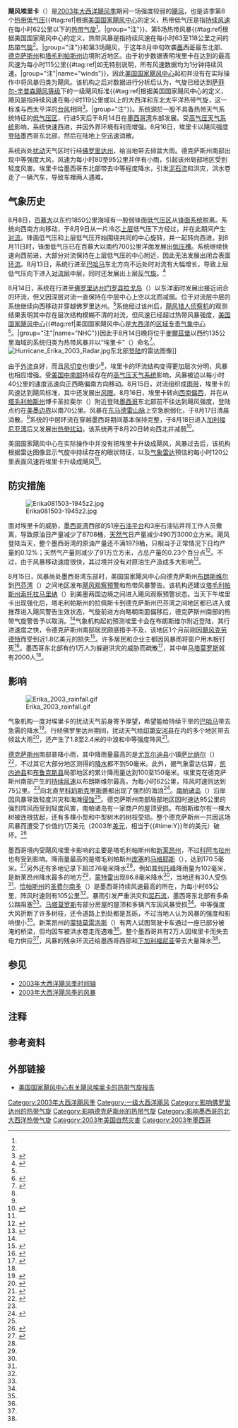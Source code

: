 {{noteTA
|G1=USState
}}
{{For|1997年的同名飓风|1997年飓风埃里卡}}
{{Infobox Hurricane
| Name=飓风埃里卡<br>{{lang|en|Hurricane Erika}}
| Type=飓风
| Year=2003
| Basin=Atl
| Image location=Erika Aug 16 2003 1655Z.jpg
| Image name=8月16日，在[[墨西哥|墨西哥]]东北部上空达到最高强度的飓风埃里卡
| Formed=2003年8月14日
| Dissipated=2003年8月17日
| 1-min winds=65
| Pressure=986
| Damages=0.01
| Inflated=0
| Fatalities=直接导致2人丧生
| Areas=[[佛罗里达州|佛罗里达州]]、[[墨西哥|墨西哥]]、[[德克萨斯州|德克萨斯州]]南部
| Hurricane season=[[2003年大西洋飓风季|2003年大西洋飓风季]]
}}
'''飓风埃里卡'''（{{lang-en|Hurricane Erika}}）是[[2003年大西洋飓风季|2003年大西洋飓风季]]期间一场强度较弱的[[北大西洋热带气旋|飓风]]，也是该季第8个[[热带气旋|热带低气压]]{{#tag:ref|根据[[国家飓风中心|美国国家飓风中心]]的定义，热带低气压是指[[最大持续风速|持续风速]]在每小时62公里以下的[[热带气旋|热带气旋]]<ref name="glos" />。|group="注"}}、第5场热带风暴{{#tag:ref|根据美国国家飓风中心的定义，热带风暴是指持续风速在每小时63至118公里之间的[[热带气旋|热带气旋]]<ref name="glos" />。|group="注"}}和第3场飓风，于这年8月中旬吹袭[[墨西哥|墨西哥]]最东北部、[[德克萨斯州|德克萨斯州]]和[[塔毛利帕斯州|塔毛利帕斯州]]边境附近地区。由于初步数据表明埃里卡在达到的最高风速为每小时115公里{{#tag:ref|如无特别说明，所有风速数据均为1分钟持续风速。|group="注"|name="winds"}}，因此[[国家飓风中心|美国国家飓风中心]]起初并没有在实际操作中将风暴归类为飓风。该机构之后对数据进行分析后认为，气旋已经达到[[萨菲尔-辛普森飓风等级|萨菲尔-辛普森飓风等级]]下的一级飓风标准{{#tag:ref|根据美国国家飓风中心的定义，飓风是指持续风速在每小时119公里或以上的大西洋和东北太平洋热带气旋，这一标准与西太平洋的[[台风|台风]]相同<ref name="glos">{{cite report | publisher = National Hurricane Center | date = 2013-03-25 | accessdate = 2014-06-15 | title = Glossary of NHC Terms | archivedate = 2014-06-01 | archiveurl = https://web.archive.org/web/20140601020814/http://www.nhc.noaa.gov/aboutgloss.shtml | deadurl = no | url = http://www.nhc.noaa.gov/aboutgloss.shtml}}</ref>。|group="注"}}。系统源於一股不具备热带天气系统特征的[[低气压|低气压区]]，行进5天后于8月14日在[[墨西哥湾|墨西哥湾]]东部发展。受[[高气压|高气压天气系统]]影响，系统快速西进，并因外界环境有利而增强。8月16日，埃里卡以飓风强度[[登陆_(气象学)|登陆]]墨西哥东北部，然后在陆地上空迅速消散。

系统尚处[[热带扰动|扰动]]天气区时行经[[佛罗里达州|佛罗里达州]]，给当地带去倾盆大雨。德克萨斯州南部出现中等强度大风，风速为每小时80至95公里并伴有小雨，引起该州局部地区受到轻度风害。埃里卡给墨西哥东北部带去中等程度降水，引发[[泥石流|泥石流]]和洪灾，洪水卷走了一辆汽车，导致车裡两人遇难。

== 气象历史 ==
{{storm path|Erika 2003 track.png}}
8月8日，[[百慕大|百慕大]]以东约1850公里海域有一股弱锋面[[低气压|低气压区]]从[[天气图|锋面系统]]脱离。系统向西南方向移动，于8月9日从一片冷芯[[对流层|上层]]低气压下方经过，并在此期间产生[[对流|对流]]。锋面低气压和上层低气压开始围绕共同的中心旋转，并一起转向西进，到8月11日时，锋面低气压已在百慕大以南约700公里洋面发展出[[低压槽|低压槽]]。系统继续快速向西前进，大部分对流保持在上层低气压的中心附近，因此无法发展出闭合表面[[大气环流|环流]]。8月13日，系统行进至[[巴哈马|巴哈马]]东北方向不远处时对流有大幅增长，导致上层低气压向下进入[[对流层|对流层]]中层，同时还发展出上层[[反气旋|反气旋]]。<ref name="tcr">{{cite web | author = Franklin | year = 2003 | title = Hurricane Erika Tropical Cyclone Report | publisher = National Hurricane Center | accessdate = 2014-02-25 | archivedate = 2014-02-25 | archiveurl = https://web.archive.org/web/20140225083553/http://www.nhc.noaa.gov/2003erika.shtml | deadurl = yes | url = http://www.nhc.noaa.gov/2003erika.shtml}}</ref>

8月14日，系统在行进至[[佛罗里达州|佛罗里达州]][[门罗县_(佛罗里达州)|门罗县]][[拉戈岛|拉戈岛]]（{{lang|en|Key Largo}}）以东洋面时发展出接近闭合的环流，但又因深层对流一直保持在中层中心上空以北而减弱。位于对流层中层的系统继续向西移动并穿越佛罗里达州。<ref name="tcr" />系统经过该州后，[[飓风猎人|飓风猎人]][[侦察机|侦察机]]的观测结果表明其中存在层次结构模糊不清的对流，但风速已经超过热带风暴强度，[[国家飓风中心|美国国家飓风中心]]{{#tag:ref|美国国家飓风中心是[[大西洋|大西洋]]的[[区域专责气象中心|区域专责气象中心]]<ref>{{cite web | author = Christopher W. Landsea | work = National Hurricane Center | publisher = National Oceanic and Atmospheric Administration | year = 2014 | accessdate = 2015-05-03 | title = Subject: F1) What regions around the globe have tropical cyclones and who is responsible for forecasting there? | url = http://www.aoml.noaa.gov/hrd/tcfaq/F1.html | archivedate = 2015-03-26 | archiveurl = https://web.archive.org/web/20150326101039/http://www.aoml.noaa.gov/hrd/tcfaq/F1.html | deadurl = no}}</ref>。|group="注"|name="NHC"}}因此于8月14日晚将位于[[麥爾茲堡|麥爾茲堡]]以西约135公里海域的系统归类为热带风暴并以“埃里卡”（{{lang|en|Erika}}）命名<ref name="erika1">{{cite web | author = Avila | year = 2003 | title = Tropical Storm Erika Discussion One | publisher = National Hurricane Center | accessdate = 2015-05-05 | url = http://www.nhc.noaa.gov/archive/2003/dis/al082003.discus.001.shtml? | archivedate = 2012-10-17 | deadurl = no | archiveurl = https://web.archive.org/web/20121017201915/http://www.nhc.noaa.gov/archive/2003/dis/al082003.discus.001.shtml}}</ref>。
[[Image:Hurricane_Erika_2003_Radar.jpg|thumb]]东北部[[登陆_(气象学)|登陆]]的{{lang|en|NEXRAD}}雷达图像]]

由于[[外流_(气象学)|外流]]良好，而且[[风切变|风切变]]也很少<ref name="erika1" />，埃里卡的环流结构变得更加层次分明，风暴也相应增强。受[[美国中南部|美国中南部]]持续存在的[[高气压|高气压天气系统]]影响，风暴被迫以每小时40公里的速度迅速向正西略偏南方向移动。8月15日，对流组织成[[雨带|雨带]]，埃里卡的风速达到飓风标准，其中还发展出[[风眼|风眼]]。8月16日，埃里卡转向[[罗盘方位|西南偏西]]，并在从[[塔毛利帕斯州|塔毛利帕斯州]]博卡圣拉斐尔（{{lang|en|Boca San Rafael}}）附近登陆[[墨西哥|墨西哥]]东北部前不往达到飓风强度，登陆点约在[[美墨边界|美墨边界]]以南70公里。风暴在[[东马德雷山脉|东马德雷山脉]]上空急剧弱化，于8月17日清晨消散。<ref name="tcr" />系统的中层环流在穿越墨西哥期间基本保持完整，于8月18日进入[[加利福尼亚湾|加利福尼亚湾]]后又发展出[[热带扰动|热带扰动]]，该系统再于8月20日转向西北并减弱<ref name="hpc">{{cite web | author = David Roth | year = 2007 | title = Rainfall Data for Hurricane Erika | publisher = Hydrometeorological Prediction Center | archiveurl = https://web.archive.org/web/20130926114320/http://www.wpc.ncep.noaa.gov/tropical/rain/erika2003filledrainblk.gif | format = GIF | accessdate = 2015-05-05 | url = http://www.wpc.ncep.noaa.gov/tropical/rain/erika2003filledrainblk.gif | deadurl = no | archivedate = 2013-09-26}}</ref>。

美国国家飓风中心在实际操作中并没有把埃里卡升级成飓风，风暴过去后，该机构根据雷达图像显示气旋中持续存在的眼状特征，以及[[气象雷达|气象雷达]]预估的每小时120公里表面风速将埃里卡升级成飓风<ref name="tcr" />。

== 防灾措施 ==
[[Image:Erika081503-1945z2.jpg|left]]

面对埃里卡的威胁，[[墨西哥湾|墨西哥湾]]西部的51座[[石油平台|石油平台]]和3座石油钻井将工作人员撤离，导致原油日产量减少了8708桶，[[天然气|天然气]]日产量减少490万3000立方米。飓风登陆当天，整个墨西哥湾的原油产量还不满1979桶，只相当于正常情况下日均产量的0.12%；天然气产量则减少了91万立方米，占总产量的0.23个百分点<ref name="oil">{{cite web | author = U.S. Department of the Interior | year = 2003 | title = Tropical Storm Erika Evacuation and Production Statistics | accessdate = 2007-07-14 | url = http://www.gomr.mms.gov/homepg/whatsnew/newsreal/030818s.html | archiveurl = https://web.archive.org/web/20070714003936/http://www.gomr.mms.gov/homepg/whatsnew/newsreal/030818s.html | deadurl = yes | archivedate = 2007-07-14}}</ref>。不过，由于风暴移动速度很快，其过境并没有对原油生产造成多大影响<ref name="planetark">{{cite web | author = Deborah Tedford | date = 2003-08-18 | title = Tropical Storm Erika Lashes Northern Mexico | publisher = Reuters | accessdate = 2015-05-05 | work = Planet Ark | url = http://www.planetark.com/dailynewsstory.cfm/newsid/21872/story.htm | archivedate = 2012-02-05 | deadurl = no | archiveurl = https://web.archive.org/web/20120205181523/http://www.planetark.com/dailynewsstory.cfm/newsid/21872/story.htm}}</ref>。

8月15日，风暴尚处墨西哥湾东部时，美国国家飓风中心向德克萨斯州[[布朗斯维尔_(得克萨斯州)|布朗斯维尔]]到[[巴芬湾_(德克萨斯州)|巴芬湾]]（{{lang|en|Baffin Bay}}）之间地区发布[[热带气旋警告|飓风观察预警]]和热带风暴警告。该机构还建议[[塔毛利帕斯州|塔毛利帕斯州]][[索托拉马里纳|索托拉马里纳]]（{{lang|en|Soto la Marina}}）到美墨两国边境之间进入飓风观察预警状态。当天下午埃里卡出现强化后，塔毛利帕斯州的拉佩斯卡到德克萨斯州巴芬湾之间地区都已进入或推荐进入飓风警告生效状态，气旋前进方向略朝南面偏移后，德克萨斯州南部的热带气旋警告予以取消。<ref name="tcr" />气象机构起初预测埃里卡会在布朗斯维尔附近登陆，其行进速度之快，令德克萨斯州南部居民颇感措手不及，该地区1个月前刚因[[2003年飓风克劳德特|飓风克劳德特]]而受到近1.8亿美元的损失<ref>{{cite web | archiveurl = https://web.archive.org/web/20140714230545/http://www.nhc.noaa.gov/2003claudette.shtml | archivedate = 2014-07-14 | deadurl = yes | url = http://www.nhc.noaa.gov/2003claudette.shtml | title = Tropical Cyclone Report: Hurricane Claudette | author = Jack Beven | date = 2003-09-09 | work = National Hurricane Center | publisher = National Oceanic and Atmospheric Administration | accessdate = 2014-07-14}}</ref>。许多居民和企业主都因风暴而将窗户用木板钉死<ref name="jterika">{{cite news | author = Lynn Brezosky | year = 2003 | title = Erika forecast to hit Texas | publisher = Associated Press | accessdate = 2015-05-06 | url = https://news.google.com/newspapers?nid=110&dat=20030816&id=GW9OAAAAIBAJ&sjid=aEwDAAAAIBAJ&pg=3105,4532076&hl=en | archive-date = 2020-03-19 | archive-url = https://web.archive.org/web/20200319163622/https://news.google.com/newspapers?nid=110&dat=20030816&id=GW9OAAAAIBAJ&sjid=aEwDAAAAIBAJ&pg=3105%2C4532076&hl=en | dead-url = no }}</ref>。墨西哥东北部有约1万人为躲避洪灾的威胁而疏散<ref name="desdedomin">{{cite web | author = Desde Dominicana | year = 2003 | title = 17 de agosto de 2003 | accessdate = 2015-05-06 | deadurl = yes | archiveurl = https://web.archive.org/web/20141209190304/http://dominicana.pitas.com/agosto2003.html | archivedate = 2014-12-09 | url = http://dominicana.pitas.com/agosto2003.html }}</ref>，其中单[[马塔莫罗斯_(塔毛利帕斯州)|马塔莫罗斯]]就有2000人<ref name="planetark" />。

== 影响 ==
[[Image:Erika_2003_rainfall.gif|right]]

气象机构一度对埃里卡的扰动天气前身寄予厚望，希望能给持续干旱的[[巴哈马|巴哈马]]带去急需的降水<ref name="baha">{{cite web | author = Stormcarib.com | year = 2003 | title = Unofficial Bahamas Reports | archiveurl = https://web.archive.org/web/20131104082610/http://stormcarib.com/reports/2003/bahamas.shtml | accessdate = 2015-05-06 | url = http://www.stormcarib.com/reports/2003/bahamas.shtml | archivedate = 2013-11-04 | deadurl = no}}</ref>。行经佛罗里达州期间，扰动天气给[[印第安河县|印第安河县]]在内的多个地区带去倾盆大雨<ref name="Florida">{{cite web | archiveurl = https://web.archive.org/web/20120206115840/http://www.irces.com/Emergency_Management_Division/2003_Hurricane_Season.pdf | author = Nathan B. Collum | year = 2003 | title = 2003 Hurricane Season Summary | publisher = Florida Department of Emergency Services | accessdate = 2012-02-06 | archivedate = 2012-02-06 | format = PDF | deadurl = yes | url = http://www.irces.com/Emergency_Management_Division/2003_Hurricane_Season.pdf}}</ref>，还产生了1.8至2.4米的中浪和中等强度阵风<ref name="fltoday">{{cite web|author=Lourdes Briz |year=2003 |title=Surfing News from the Space Coast |publisher=Florida Today |accessdate=2006-09-25 |deadurl=yes |url=http://www.floridatoday.com/!NEWSROOM/special/surfing/localcoverage/0814storm.htm |archiveurl=https://web.archive.org/web/20070930023703/http://www.floridatoday.com/%21NEWSROOM/special/surfing/localcoverage/0814storm.htm |archivedate=2007-09-30 }}</ref>。

[[德克萨斯州|德克萨斯州]]南部普降小雨，其中降雨量最高的是[[尤瓦尔迪县|尤瓦尔迪县]]小镇[[萨比纳尔_(德克萨斯州)|萨比纳尔]]（{{lang|en|Sabinal}}）<ref name="WPCMAX">{{cite book | author = Roth, David M | author2 = Hydrometeorological Prediction Center | date = 2012-11-16 | chapter = Tropical Cyclone Rainfall Point Maxima | accessdate = 2015-05-06 | url = http://www.wpc.ncep.noaa.gov/tropical/rain/tcmaxima.html | publisher = United States National Oceanic and Atmospheric Administration's National Weather Service | title = Tropical Cyclone Point Maxima | archivedate = 2015-04-02 | archiveurl = https://web.archive.org/web/20150402094120/http://www.wpc.ncep.noaa.gov/tropical/rain/tcmaxima.html | deadurl = no}}</ref>，不过其它大部分地区测得的[[降水|降水]]都不到50毫米。此外，据气象雷达估算，[[凯内迪县_(得克萨斯州)|凯内迪县]]和[[布鲁克斯县_(得克萨斯州)|布鲁克斯县]]局部地区的累计降雨量达到100至150毫米。埃里克在德克萨斯州南部产生的[[最大持续风速|持续风速]]以布朗斯维尔最高，为每小时62公里，阵风时速则达到75公里。<ref name="tcr" />向北直至[[科珀斯克里斯蒂_(得克萨斯州)|科珀斯克里斯蒂]]都出现了强烈的海浪<ref name="cnn">{{cite web | author = Rob Marciano | year = 2003 | title = Tropical Storm Erika Misses Texas | publisher = CNN | accessdate = 2015-05-06 | url = http://transcripts.cnn.com/TRANSCRIPTS/0308/16/cst.17.html | archiveurl = https://web.archive.org/web/20120208100209/http://transcripts.cnn.com/TRANSCRIPTS/0308/16/cst.17.html | deadurl = no | archivedate = 2012-02-08}}</ref>。[[南帕诸岛|南帕诸岛]]（{{lang|en|South Padre Island}}）沿岸因风暴导致轻度洪灾和海滩[[侵蚀作用|侵蚀]]<ref name="tcr" />。德克萨斯州南部局部地区因时速达95公里的强烈阵风而受到轻度风害，南帕诸岛有一家商户的屋顶受损。布朗斯维尔有一棵大树被连根拔起，还有多棵小型和中型树木的树枝受损。整个德克萨斯州一共因这场风暴而遭受了价值约1万美元（2003年[[美元|美元]]，相当于{{#time:Y}}年的{{Formatprice|{{Inflation|US|10000|2003}}}}美元）破坏。<ref name="ncdc">{{cite report | author = National Climatic Data Center | year = 2003 | title = Event Report for Cameron County | publisher = National Hurricane Center}}</ref>

墨西哥境内受飓风埃里卡影响的主要是塔毛利帕斯州和[[新莱昂州|新莱昂州]]，不过[[科阿韦拉州|科阿韦拉州]]也有受到影响。降雨量最高的是塔毛利帕斯州[[庞塞|庞塞]]的[[马格耶斯|马格耶斯]]（{{lang|en|Magueyes}}），达到170.5毫米。<ref name="smn">{{cite web|author=Servicio Meteorológico Nacional |year=2003 |title=Tormenta Tropical "Erika" del Océano Atlántico |accessdate=2006-09-25 |url=http://smn.cna.gob.mx/ciclones/tempo2003/atlantico/erika/erika.html |deadurl=yes |archiveurl=https://web.archive.org/web/20150418082209/http://smn.cna.gob.mx/ciclones/tempo2003/atlantico/erika/erika.html |archivedate=2015-04-18 }}</ref>另外还有多地记录下超过76毫米降水<ref name="tcr" />，例如[[普列托峰|普列托峰]]降雨量为102毫米，是新莱昂州降水最多的地方<ref name="smn" />，[[蒙特雷|蒙特雷]]出现86.8毫米降水<ref name="tcr" />，当地还有30人受伤<ref name="desdedomin" />。[[恰帕斯州|恰帕斯州]]的[[圣费尔南多_(恰帕斯州)|圣费尔南多]]（{{lang|en|San Fernando}}）是墨西哥持续风速最高的所在，为每小时65公里，阵风时速则有105公里<ref name="tcr" />。暴雨引发严重洪灾和[[泥石流|泥石流]]，墨西哥东北部有多条公路阻塞<ref name="smn" />。[[马塔莫罗斯_(塔毛利帕斯州)|马塔莫罗斯]]有部分房屋的屋顶和多辆汽车因风暴受损<ref name="desdedomin" />。中等强度大风折断了许多树枝，还令道路上到处都是瓦砾，不过当地人认为风暴的强度和影响很小<ref name="planetark" />。新莱昂州的[[蒙特莫雷洛斯|蒙特莫雷洛斯]]（{{lang|en|Montemorelos}}）有两人试图驾驶卡车通过一座已部分被淹的桥梁，但均因车被洪水卷走而遇难<ref name="tcr" />。整个墨西哥共有2万人因埃里卡而失去电力供应<ref name="desdedomin" />，风暴的残余环流还给墨西哥西部和[[下加利福尼亚半岛|下加利福尼亚]]带去大量降水<ref name="hpc" />。

== 参见 ==
{{portal box|热带气旋|美国}}
* [[2003年大西洋飓风季时间轴|2003年大西洋飓风季时间轴]]
* [[2003年大西洋飓风季的风暴|2003年大西洋飓风季的风暴]]

== 注释 ==
{{reflist|group ="注"}}

== 参考资料 ==
{{Reflist|colwidth=30em}}

== 外部链接 ==
{{Commons category|Hurricane Erika (2003)}}
*[http://www.nhc.noaa.gov/2003erika.shtml 美国国家飓风中心有关飓风埃里卡的热带气旋报告] {{Wayback|url=http://www.nhc.noaa.gov/2003erika.shtml |date=20101203032525 }}

{{2003 Atlantic hurricane season buttons}}

{{DEFAULTSORT:Erika (2003)}}
[[Category:2003年大西洋飓风季|Category:2003年大西洋飓风季]]
[[Category:一级大西洋飓风|Category:一级大西洋飓风]]
[[Category:影响佛罗里达州的热带气旋|Category:影响佛罗里达州的热带气旋]]
[[Category:影响德克萨斯州的热带气旋|Category:影响德克萨斯州的热带气旋]]
[[Category:影响墨西哥的北大西洋热带气旋|Category:影响墨西哥的北大西洋热带气旋]]
[[Category:2003年美国自然灾害|Category:2003年美国自然灾害]]
[[Category:2003年墨西哥|Category:2003年墨西哥]]
{{Featured article}}